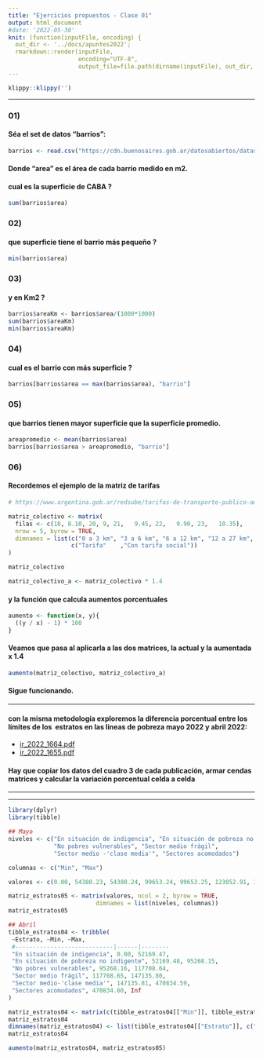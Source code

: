 ```yaml
---
title: "Ejercicios propuestos - Clase 01"
output: html_document
#date: '2022-05-30'
knit: (function(inputFile, encoding) {
  out_dir <- '../docs/apuntes2022';
  rmarkdown::render(inputFile,
                    encoding="UTF-8",
                    output_file=file.path(dirname(inputFile), out_dir, 'clase01_ejercicios.html')) })
---
```


```r
klippy::klippy('')
```

***

### 01)
#### Séa el set de datos "barrios":
```r
barrios <- read.csv("https://cdn.buenosaires.gob.ar/datosabiertos/datasets/barrios/barrios.csv", encoding = "UTF-8")
```
#### Donde "area" es el área de cada barrio medido en m2.

#### cual es la superficie de CABA ? 
```r
sum(barrios$area)
```

### 02)
#### que superficie tiene el barrio más pequeño ?
```r
min(barrios$area)
```

### 03)
#### y en Km2 ?
```r
barrios$areaKm <- barrios$area/(1000*1000)
sum(barrios$areaKm)
min(barrios$areaKm)
```

### 04)
#### cual es el barrio con más superficie ?
```r
barrios[barrios$area == max(barrios$area), "barrio"]
```

### 05)
#### que barrios tienen mayor superficie que la superficie promedio.
```r
areapromedio <- mean(barrios$area)
barrios[barrios$area > areapromedio, "barrio"]
```


### 06)
#### Recordemos el ejemplo de la matriz de tarifas
```r
# https://www.argentina.gob.ar/redsube/tarifas-de-transporte-publico-amba-2021

matriz_colectivo <- matrix(
  filas <- c(18, 8.10, 20, 9, 21,	9.45, 22,	9.90, 23,	10.35),
  nrow = 5, byrow = TRUE,
  dimnames = list(c("0 a 3 km", "3 a 6 km", "6 a 12 km", "12 a 27 km", "más de 27 km"),
                  c("Tarifa"	,"Con tarifa social"))
)

matriz_colectivo

matriz_colectivo_a <- matriz_colectivo * 1.4
```

#### y la función que calcula aumentos porcentuales
```r
aumento <- function(x, y){
  ((y / x) - 1) * 100
}
```

#### Veamos que pasa al aplicarla a las dos matrices, la actual y la aumentada x 1.4
```r
aumento(matriz_colectivo, matriz_colectivo_a)
```
#### Sigue funcionando.

***

#### con la misma metodología exploremos la diferencia porcentual entre los límites de los  estratos en las lineas de pobreza mayo 2022 y abril 2022:
- [ir_2022_1664.pdf](https://www.estadisticaciudad.gob.ar/eyc/wp-content/uploads/2022/06/ir_2022_1664.pdf)
- [ir_2022_1655.pdf](https://www.estadisticaciudad.gob.ar/eyc/wp-content/uploads/2022/05/ir_2022_1655.pdf)

#### Hay que copiar los datos del cuadro 3 de cada publicación, armar cendas matrices y calcular la variación porcentual celda a celda

***
***


```r
library(dplyr)
library(tibble)

## Mayo
niveles <- c("En situación de indigencia", "En situación de pobreza no indigente", 
             "No pobres vulnerables", "Sector medio frágil", 
             "Sector medio -'clase media'", "Sectores acomodados")

columnas <- c("Min", "Max")

valores <- c(0.00, 54380.23, 54380.24, 99653.24, 99653.25, 123052.91, 123052.92, 153816.14, 153816.15, 492211.67, 492211.68, Inf)

matriz_estratos05 <- matrix(valores, ncol = 2, byrow = TRUE,
                         dimnames = list(niveles, columnas))
matriz_estratos05

## Abril
tibble_estratos04 <- tribble(
 ~Estrato, ~Min, ~Max,
 #----------------------------|------|--------
 "En situación de indigencia", 0.00, 52169.47,
 "En situación de pobreza no indigente", 52169.48, 95268.15,
 "No pobres vulnerables", 95268.16, 117708.64,
 "Sector medio frágil", 117708.65, 147135.80,
 "Sector medio-'clase media'", 147135.81, 470834.59,
 "Sectores acomodados", 470834.60, Inf
)

matriz_estratos04 <- matrix(c(tibble_estratos04[["Min"]], tibble_estratos04[["Max"]]), byrow = FALSE, ncol = 2)
matriz_estratos04
dimnames(matriz_estratos04) <- list(tibble_estratos04[["Estrato"]], c("Min","Max"))
matriz_estratos04

aumento(matriz_estratos04, matriz_estratos05)
```


